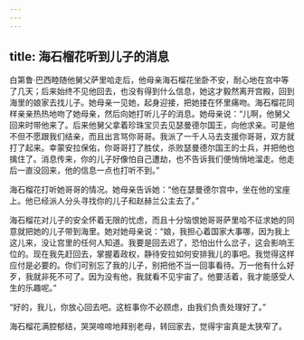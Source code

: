 ```yaml
---
---
---
```

title: 海石榴花听到儿子的消息
---




白第鲁·巴西睦随他舅父萨里哈走后，他母亲海石榴花坐卧不安，耐心地在宫中等了几天；后来始终不见他回去，也没有得到什么信息，她这才毅然离开宫殿，回到海里的娘家去找儿子。她母亲一见她，起身迎接，把她搂在怀里痛吻。海石榴花同样亲亲热热地吻了她母亲，然后向她打听儿子的消息。她母亲说：“儿啊，他舅父回来时带他来了。后来他舅父拿着珍珠宝贝去见瑟曼德尔国王，向他求亲。可是他不但不愿跟我们结亲，而且出言骂你哥哥。我派了一千人马去支援你哥哥，双方就打了起来。幸蒙安拉保佑，你哥哥打了胜仗，杀败瑟曼德尔国王的士兵，并把他也擒住了。消息传来，你的儿子好像怕自己遭劫，也不告诉我们便悄悄地溜走。他走后一直没回来，他的信息一点也打听不到。”

海石榴花打听她哥哥的情况。她母亲告诉她：“他在瑟曼德尔宫中，坐在他的宝座上。他已经派人分头寻找你的儿子和赵赫兰公主去了。”

海石榴花对儿子的安全怀着无限的忧虑，而且十分恼恨她哥哥萨里哈不征求她的同意就把她的儿子带到海里。她对她母亲说：“娘，我担心着国家大事哪，因为我上这儿来，没让宫里的任何人知道。我要是回去迟了，恐怕出什么岔子，这会影响王位的。现在我先赶回去，掌握着政权，静待安拉如何安排我儿的事吧。我觉得这样应付是必要的。你们可别忘了我的儿子，别把他不当一回事看待。万一他有什么好歹，我就非死不可了。因为没有他，我就看不见宇宙了。他要活着，我才能感受人生的乐趣呢。”

“好的，我儿，你放心回去吧。这桩事你不必顾虑，由我们负责处理好了。”

海石榴花满腔郁结，哭哭啼啼地拜别老母，转回家去，觉得宇宙真是太狭窄了。